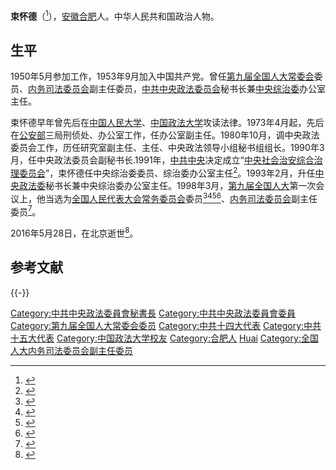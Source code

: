 '''束怀德'''（{{bd|1932年|1月|2016年|5月28日|catIdx=Shu束}}<ref>{{Cite web |url=http://news.sohu.com/20160606/n453196379.shtml |title=中央政法委员会原委员、秘书长束怀德逝世 |access-date=2016-06-06 |archive-date=2016-06-12 |archive-url=https://web.archive.org/web/20160612140617/http://news.sohu.com/20160606/n453196379.shtml |dead-url=no }}</ref>），[[安徽|安徽]][[合肥|合肥]]人。中华人民共和国政治人物。

== 生平 ==
1950年5月参加工作，1953年9月加入中国共产党。曾任[[第九届全国人大常委会|第九届全国人大常委会]]委员、[[全国人大内务司法委员会|内务司法委员会]]副主任委员，[[中共中央政法委员会|中共中央政法委员会]]秘书长兼[[中央综治委|中央综治委]]办公室主任。

束怀德早年曾先后在[[中国人民大学|中国人民大学]]、[[中国政法大学|中国政法大学]]攻读法律。1973年4月起，先后在[[中华人民共和国公安部|公安部]]三局刑侦处、办公室工作，任办公室副主任。1980年10月，调中央政法委员会工作，历任研究室副主任、主任、中央政法领导小组秘书组组长。1990年3月，任中央政法委员会副秘书长.1991年，[[中共中央|中共中央]]决定成立“[[中央社会治安综合治理委员会|中央社会治安综合治理委员会]]”，束怀德任中央综治委委员、综治委办公室主任<ref>{{Cite web |url=http://dangshi.people.com.cn/GB/151935/176588/176597/10556424.html |title=中央综治委第一次全会(1991年3月22日) |access-date=2015年10月29日 |archive-date=2016年3月4日 |archive-url=https://web.archive.org/web/20160304084651/http://dangshi.people.com.cn/GB/151935/176588/176597/10556424.html |dead-url=no }}</ref>。1993年2月，升任[[中央政法委|中央政法委]]秘书长兼中央综治委办公室主任。1998年3月，[[第九届全国人民代表大会|第九届全国人大]]第一次会议上，他当选为[[全国人民代表大会常务委员会|全国人民代表大会常务委员会]]委员<ref>{{Cite book|title=新中国50年 中|last=韩泰华主编|publisher=[[红旗出版社|红旗出版社]]|year=1999.11|isbn=7-5051-0423-3|location=北京|pages=897}}</ref><ref>{{Cite book|title=第九届全国人民代表大会及其常务委员会会议大事记 1998．3-2003．2|last=全国人大常委会办公厅秘书一局编|publisher=[[中国民主法制出版社|中国民主法制出版社]]|year=2004.01|isbn=7-80078-793-1|location=北京|pages=405}}</ref><ref>{{Cite book|title=中华人民共和国年鉴 1998 总第18期|last=中华人民共和国年鉴编辑部编辑|publisher=[[中国年鉴社|中国年鉴社]]|year=1999.01|isbn=7-80056-903-9|location=|pages=41}}</ref><ref>{{Cite book|title=中华人民共和国通鉴|last=龙德，蔡翔主编|publisher=[[辽宁人民出版社|辽宁人民出版社]]|year=2000.12|isbn=7-205-04473-1|location=沈阳|pages=1832}}</ref>、[[全国人大内务司法委员会|内务司法委员会]]副主任委员<ref>{{Cite web |url=http://www.npc.gov.cn/wxzl/wxzl/2001-01/05/content_123760.htm |title=第九届全国人民代表大会常务委员会委员长、副委员长、秘书长和委员名单 |access-date=2015-10-29 |archive-date=2021-01-18 |archive-url=https://web.archive.org/web/20210118044243/http://www.npc.gov.cn/wxzl/wxzl/2001-01/05/content_123760.htm |dead-url=no }}</ref>。

2016年5月28日，在北京逝世<ref>{{cite web|accessdate=2016-06-06|url=http://www.thepaper.cn/newsDetail_forward_1479646|title=中央政法委原秘书长束怀德逝世，享年84岁|publisher=澎湃新闻|archive-date=2021-01-22|archive-url=https://web.archive.org/web/20210122090652/http://www.thepaper.cn/newsDetail_forward_1479646|dead-url=no}}</ref>。
== 参考文献 ==
{{Reflist}}

{{-}}
{{start box}}
{{s-ppo|cpc}}
{{s-before|[[任建新|任建新]]}}
{{s-title|[[中共中央政法委员会|中共中央政法委员会]][[秘书长|秘书长]]|1993年2月-1998年3月}}
{{s-after|[[王胜俊|王胜俊]]}}
{{end box}}

{{DEFAULTSORT:Shu Huaide}}
[[Category:中共中央政法委員會秘書長|Category:中共中央政法委員會秘書長]]
[[Category:中共中央政法委員會委員|Category:中共中央政法委員會委員]]
[[Category:第九届全国人大常委会委员|Category:第九届全国人大常委会委员]]
[[Category:中共十四大代表|Category:中共十四大代表]]
[[Category:中共十五大代表|Category:中共十五大代表]]
[[Category:中国政法大学校友|Category:中国政法大学校友]]
[[Category:合肥人|Category:合肥人]]
[[Category:束姓|Huai]]
[[Category:全国人大内务司法委员会副主任委员|Category:全国人大内务司法委员会副主任委员]]